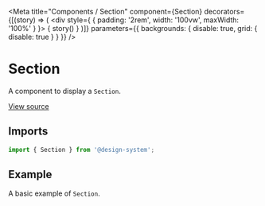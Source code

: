 
<Meta
  title="Components / Section"
  component={Section}
  decorators={[(story) => (
    <div style={ { padding: '2rem', width: '100vw', maxWidth: '100%' } }>
      { story() }
    </div>
  )]}
  parameters={{ backgrounds: { disable: true, grid: { disable: true } } }}
/>

# Section

A component to display a `Section`.

[View source](https://github.com/actarian/design-system/tree/main/@components/section)

## Imports

```js
import { Section } from '@design-system';
```

<!--
## Props

<ArgsTable of={SectionProps} />
-->

## Example

A basic example of `Section`.

<Canvas>
  <Story name="Section">
    <Section></Section>
  </Story>
</Canvas>
